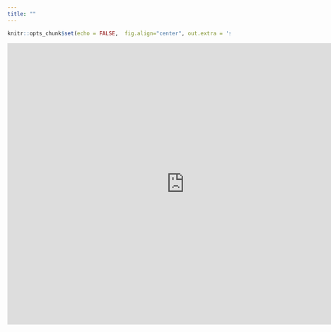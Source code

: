 ```yaml
---
title: ""
--- 
```


```r
knitr::opts_chunk$set(echo = FALSE,  fig.align="center", out.extra = 'style="display:block; margin:auto;"')
```

<div class=text-justify>


<iframe title="Tablero PTracking" width="800" height="636" src="https://app.powerbi.com/view?r=eyJrIjoiYjk0MjllNzItNzY3My00MzJhLTk4YjEtMjIxOWNlYTQyZWMzIiwidCI6ImNhOGYwOWY1LTMzNWUtNGZjNS04MDQxLWY1YjQ3MmEwMmVlZiIsImMiOjR9&pageName=ReportSectionce97751728063d0e0106" frameborder="0" allowFullScreen="true"></iframe>
</div>